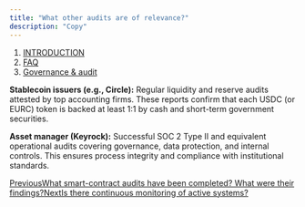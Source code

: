 ```yaml
---
title: "What other audits are of relevance?"
description: "Copy"
---
```


1. [INTRODUCTION](/documentation/introduction)
2. [FAQ](/documentation/introduction/faq)
3. [Governance & audit](/documentation/introduction/faq/governance-and-audit)

**Stablecoin issuers (e.g., Circle):** Regular liquidity and reserve audits attested by top accounting firms. These reports confirm that each USDC (or EURC) token is backed at least 1:1 by cash and short-term government securities.

**Asset manager (Keyrock):** Successful SOC 2 Type II and equivalent operational audits covering governance, data protection, and internal controls. This ensures process integrity and compliance with institutional standards.

[PreviousWhat smart-contract audits have been completed? What were their findings?](/documentation/introduction/faq/governance-and-audit/what-smart-contract-audits-have-been-completed-what-were-their-findings)[NextIs there continuous monitoring of active systems?](/documentation/introduction/faq/governance-and-audit/is-there-continuous-monitoring-of-active-systems)
